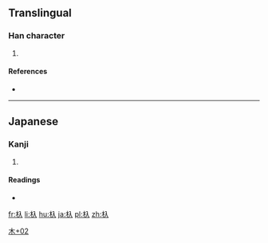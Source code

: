==Translingual==

===Han character===
{{Han char|rn=75|rad=木|as=02|sn=6|four=|canj=DO,XDO|ids=⿰木入}}

# {{defn|Han|sort=木02}}

====References====
* {{Han ref|kx=0510.181|dj=0894.020|hdz=21155.031|uh=6741|ud=26433}}

----

==Japanese==

===Kanji===
{{ja-kanji|grade=|rs=木02}}

# {{defn|lang=ja|sort=木02}}

====Readings====
* {{ja-readings|on=|kun=[[えぶり]] (eburi), [[いり]] (iri)}}

[[Category:Japanese-only CJKV Characters|木+02]]

[[fr:杁]]
[[li:杁]]
[[hu:杁]]
[[ja:杁]]
[[pl:杁]]
[[zh:杁]]